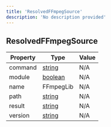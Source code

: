 ```yaml
---
title: 'ResolvedFFmpegSource'
description: 'No description provided'
---
```


## ResolvedFFmpegSource

| Property | Type                                                                                                | Value |
| -------- | --------------------------------------------------------------------------------------------------- | ----- |
| command  | [string](https://developer.mozilla.org/en-US/docs/Web/JavaScript/Reference/Global_Objects/String)   | N/A   |
| module   | [boolean](https://developer.mozilla.org/en-US/docs/Web/JavaScript/Reference/Global_Objects/Boolean) | N/A   |
| name     | FFmpegLib                                                                                           | N/A   |
| path     | [string](https://developer.mozilla.org/en-US/docs/Web/JavaScript/Reference/Global_Objects/String)   | N/A   |
| result   | [string](https://developer.mozilla.org/en-US/docs/Web/JavaScript/Reference/Global_Objects/String)   | N/A   |
| version  | [string](https://developer.mozilla.org/en-US/docs/Web/JavaScript/Reference/Global_Objects/String)   | N/A   |

